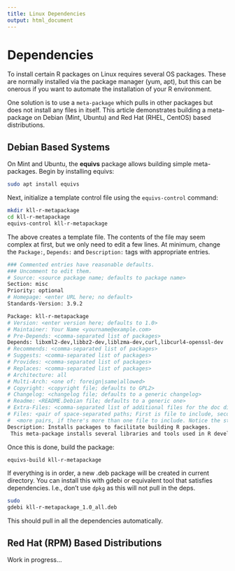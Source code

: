 ```yaml
---
title: Linux Dependencies
output: html_document
---
```



# Dependencies

To install certain R packages on Linux requires several OS packages. These are
normally installed via the package manager (yum, apt), but this can be onerous
if you want to automate the installation of your R environment.

One solution is to use a `meta-package` which pulls in other packages but
does not install any files in itself. This article demonstrates building a 
meta-package on Debian (Mint, Ubuntu) and Red Hat (RHEL, CentOS) based distributions.

## Debian Based Systems 

On Mint and Ubuntu, the **equivs** package allows building simple meta-packages. 
Begin by installing equivs:

```bash
sudo apt install equivs
```

Next, initialize a template control file using the `equivs-control` command:

```bash
mkdir kll-r-metapackage
cd kll-r-metapackage
equivs-control kll-r-metapackage
```

The above creates a template file. The contents of the file may seem complex at first,
but we only need to edit a few lines. At minimum, change the `Package:`, `Depends:` and
`Description:` tags with appropriate entries.

```bash
### Commented entries have reasonable defaults.
### Uncomment to edit them.
# Source: <source package name; defaults to package name>
Section: misc
Priority: optional
# Homepage: <enter URL here; no default>
Standards-Version: 3.9.2

Package: kll-r-metapackage
# Version: <enter version here; defaults to 1.0>
# Maintainer: Your Name <yourname@example.com>
# Pre-Depends: <comma-separated list of packages>
Depends: libxml2-dev,libbz2-dev,liblzma-dev,curl,libcurl4-openssl-dev
# Recommends: <comma-separated list of packages>
# Suggests: <comma-separated list of packages>
# Provides: <comma-separated list of packages>
# Replaces: <comma-separated list of packages>
# Architecture: all
# Multi-Arch: <one of: foreign|same|allowed>
# Copyright: <copyright file; defaults to GPL2>
# Changelog: <changelog file; defaults to a generic changelog>
# Readme: <README.Debian file; defaults to a generic one>
# Extra-Files: <comma-separated list of additional files for the doc directory>
# Files: <pair of space-separated paths; First is file to include, second is destination>
#  <more pairs, if there's more than one file to include. Notice the starting space>
Description: Installs packages to facilitate building R packages. 
 This meta-package installs several libraries and tools used in R development.
```

Once this is done, build the package:

```bash
equivs-build kll-r-metapackage
```

If everything is in order, a new .deb package will be created in current directory. You
can install this with gdebi or equivalent tool that satisfies dependencies. I.e., don't
use `dpkg` as this will not pull in the deps.

```bash
sudo
gdebi kll-r-metapackage_1.0_all.deb
```

This should pull in all the dependencies automatically. 

## Red Hat (RPM) Based Distributions

Work in progress...
